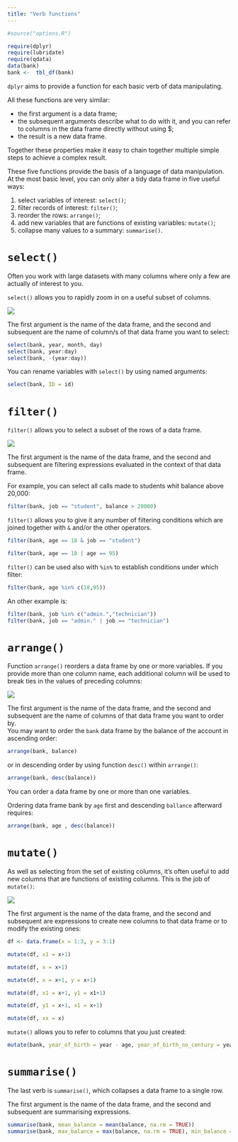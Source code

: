 ```yaml
---
title: "Verb functions"
---
```



```r
#source("options.R")
```


```r
require(dplyr)
require(lubridate)
require(qdata)
data(bank) 
bank <-  tbl_df(bank)
```


`dplyr` aims to provide a function for each basic verb of data manipulating.

All these functions are very similar:

* the first argument is a data frame;
* the subsequent arguments describe what to do with it, and you can refer to columns in the data frame directly without using $;
* the result is a new data frame.

Together these properties make it easy to chain together multiple simple steps to achieve a complex result.

These five functions provide the basis of a language of data manipulation. At the most basic level, you can only alter a tidy data frame in five useful ways: 

1. select variables of interest: `select()`;
2. filter records of interest: `filter()`;
3. reorder the rows: `arrange()`;
4. add new variables that are functions of existing variables: `mutate()`;
5. collapse many values to a summary: `summarise()`. 

# `select()`

Often you work with large datasets with many columns where only a few are actually of interest to you. 

`select()` allows you to rapidly zoom in on a useful subset of columns.  


![](images/sel.png) 

The first argument is the name of the data frame, and the second and subsequent are the name of column/s of that data frame you want to select:

```r
select(bank, year, month, day)
select(bank, year:day)
select(bank, -(year:day))
```

<!--

This function works similarly to the select argument to the `base::subset()`. It has its own function in `dplyr`, because the `dplyr` philosophy is to have small functions that each do one thing well.

-->


You can rename variables with `select()` by using named arguments:

```r
select(bank, ID = id)
```

<!--
## Helper Functions for `select()`

`select()` offer a wide set of helper functions:

* `contains(x)`: selects all variables whose name contains `x`
* `ends_with(x)` selects all variables whose name ends in `x`
* `starts_with(x)` selects all variables whose name starts with `x`
* `everything()` selects all variables:
* `matches`: selects all variables whose name matches the regular expression `.x`:
* `num_range(x)` selects all variables starting with `x` and ending with a number:
* `one_of(x)` selects variables provided in a character vector `x`:
* `x:y` allows you to select a subset of adiacent variables from `x` to `y`:
* `-x` allows you to exclude variable `x` from the dataset

* `contains` selects all variables whose name contains "at":

```r
select(bank, contains("at"))
```
 
* `ends_with` selects all variables whose name ends in "tion":

```r
select(bank, ends_with("tion"))
```

* `starts_with` selects all variables whose name starts with "arr":

```r
select(bank, starts_with("d"))
```

* `everything()` selects all variables:

```r
select(bank, everything())
# change the order of columns
select(bank, ends_with("tion"), everything() ) 
```

* `matches()` selects all variables whose name matches the regular expression ".r":

```r
# match all variables containing "r", but not at the first place
select(bank, matches(".r")) 
```


* `num_range` selects all variables starting with "x" and ending with a number:

```r
data(tennis)
wimbledon
select(wimbledon ,num_range("s", c(1:3, 5)))
```


* `one_of` selects variables provided in a character vector:

```r
select(bank, one_of(c("marital","education")))
vars <- c("marital","education")
select(bank, one_of(vars))
```

* `:` allows you to select a subset of variables from `job` to `balance`:

```r
select(bank, job:balance)
```

* `-` allows you to specify which variables exclude from the dataset:

```r
select(bank, -job)
select(bank, -starts_with("d"))
```

-->

<!--
# `distinct()`

A common use of `select()` is to find out which values a set of variables takes. This is particularly useful in conjunction with the `distinct()` verb which only returns the unique values in a table.

```r
distinct(select(bank, housing))
distinct(select(bank, housing, loan))
```

-->

<!--
This is very similar to `base::unique()` but should be much faster.
-->

<!--

# `rename()`

As seen previously, you can rename the variables using `select()`, however it drops all the variables not explicitly mentioned so it’s not that useful. 
Instead, use `rename()`:

```r
rename(bank, ID = id)
```

-->

# `filter()`

`filter()` allows you to select a subset of the rows of a data frame.

![](images/fil.png) 

The first argument is the name of the data frame, and the second and subsequent are filtering expressions evaluated in the context of that data frame.

For example, you can select all calls made to students whit balance above 20,000:


```r
filter(bank, job == "student", balance > 20000)
```

<!--
You can select all calls made  on 2008-05-05 to students:

```r
filter(bank, job == "student", as.character(date) == "2008-05-05")
filter(bank, job == "student", date == ymd("2008-05-05"))
```


Note that you'll have to either convert variable `date` to character or the string "2008-05-05" to an object of class `POSIX` as `dplyr` allows comparison between same class objects only.

-->

<!--
`filter()` works similarly to `subset()` except that you can give it any number of filtering conditions which are joined together with `&` (not `&&` which is easy to do accidentally!). 
-->

`filter()` allows you to give it any number of filtering conditions which are joined together with `&` and/or the other operators.  

```r
filter(bank, age == 18 & job == "student")
```

```r
filter(bank, age == 18 | age == 95)
```

`filter()` can be used also with `%in%` to establish conditions under which filter: 

```r
filter(bank, age %in% c(18,95))
```

An other example is:

```r
filter(bank, job %in% c("admin.","technician"))
filter(bank, job == "admin." | job == "technician")
```

<!--
# `slice()`
To select rows by position, use `slice()`:

You can select the first 10 calls of the bank dataset as follow:

```r
slice(bank, 1:5)
```

or the last row by:

```r
slice(bank, n()) 
```

where function `n()` returns the number of element of a vector in the current group. This function can only be used from within `summarise()`, `mutate()` and `filter()`.

-->

<!--

# `sample_n()` and `sample_frac()`

You can use `sample_n()` and `sample_frac()` to take a random sample of rows.

Function `sample_n()` samples a subset of size `n`.

```r
sample_n(bank, 3)
```

while function `sample_frac()` samples a given fraction of the existing number of rows:

```r
sample_frac(bank, 0.0001)
```

df <- data.frame(x = 1:3)

Both functions `sample_n()` and `sample_frac()`, with the option `replace = T`, perform sampling operation with replacenement:

```r
nrow(mtcars)
nrow(sample_frac(mtcars, size = 2, replace = TRUE))
nrow(sample_n(mtcars, size = 40, replace = TRUE))
```

Finally, you can perform weighted sampling by using the `weight` argument. Weights are automatically standardised to sum to 1.

```r
sample_n(mtcars, 5, weight = mpg)
```

-->


# `arrange()`

Function `arrange()` reorders a data frame by one or more variables. If you provide more than one column name, each additional column will be used to break ties in the values of preceding columns:

![](images/arr.png)

The first argument is the name of the data frame, and the second and subsequent are the name of columns of that data frame you want to order by.  
You may want to order the `bank` data frame by the balance of the account in ascending order:

```r
arrange(bank, balance)
```

or in descending order by using function `desc()` within `arrange()`: 

```r
arrange(bank, desc(balance))
```

You can order a data frame by one or more than one variables.

Ordering data frame bank by `age` first and descending `ballance` afterward requires:


```r
arrange(bank, age , desc(balance))
```


<!--

As any `dplyr` verb, `arrange()` can be mingled with any other verb in order to efficiently manipulate your data. 

If you want to know the top three `balance` by age you may write:

```r
arrange(bank, age , desc(balance)) %>% 
  group_by(age) %>%
  filter(row_number() <= 3) %>%
  select(id, age, balance)
```

-->

# `mutate()`

As well as selecting from the set of existing columns, it’s often useful to add new columns that are functions of existing columns. This is the job of `mutate()`:

![](images/mut.png) 


The first argument is the name of the data frame, and the second and subsequent are expressions to create new columns to that data frame or to modify the existing ones: 

<!--- AS explain example add or replace columns -->

```r
df <- data.frame(x = 1:3, y = 3:1)

mutate(df, x1 = x+1)

mutate(df, x = x+1)

mutate(df, x = x+1, y = x+1)

mutate(df, x1 = x+1, y1 = x1+1)

mutate(df, y1 = x+1, x1 = x+1)

mutate(df, xx = x)
```

<!--

```r
bank <- tbl_df(bank)
bank %>% 
  select (year, age, balance) %>%
  mutate(balance_by_age = balance / age, year_of_birth = year - age)
```

`dplyr::mutate()` works similarly to `base::transform()`. The key difference between `mutate()` and `transform()` is that `mutate()` allows you to refer to columns that you just created:

-->

`mutate()` allows you to refer to columns that you just created:

```r
mutate(bank, year_of_birth = year - age, year_of_birth_no_century = year_of_birth - 1900)
```

<!--
while `transform()` returns an error:

```r
transform(bank, year_of_birth = year - age, year_of_birth_no_century = year_of_birth - 1900)
```

-->

<!--
# `transmute()`

![](images/tra.png) 

If you only want to keep the new variables, use `transmute()`:

```r
transmute(bank, year_of_birth = year - age, year_of_birth_no_century = year_of_birth - 1900)
```

-->

<!--

## Helper Functions for `mutate()`/`transmute()`

* `lead` copies a vector with values shifted by 1:

```r
time <- select(bank, duration)
mutate(time, lead_duration = lead(duration) ,delta_duration = lead_duration - duration)
```

* `lag` copies a vector with values lagged by 1:

```r
mutate(time, lag_duration = lag(duration) ,delta_duration = duration - lag_duration)
```


These functions represents six variations on ranking functions, mimizing the ranking functions described in SQL2003. They are currently implemented using the built in rank function, and are provided mainly as a convenience when converting between `R` and SQL. All ranking functions map smallest inputs to smallest outputs. Use `desc` to reverse the direction.

* `min_rank` is equivalent to `rank(ties.method = "min")` and returns the min rank of each observation:

```r
mutate(time, duration_rank = min_rank(duration))
```

* `dense_rank` is like `min_rank`, but with no gaps between ranks:

```r
mutate(time, duration_rank = dense_rank(duration))
```

* `percent_rank` returns a number between 0 and 1 computed by rescaling `min_rank` to [0, 1]:

```r
mutate(time, duration_rank = percent_rank(duration))
```

* `row_number` is equivalent to `rank(ties.method = "first")`, which results in a permutation with increasing values at each index set of ties:

```r
mutate(time, duration_rank = row_number(duration))
```

* `ntile()` divides the data up into n evenly sized buckets. It’s a coarse ranking, and it can be used in with `mutate()` to divide the data into buckets for further `summary`:

```r
mutate(time, duration_rank = ntile(duration, 10))
```

* `cume_dist` is a cumulative distribution function. It creates a proportion of all values less than or equal to the current rank:

```r
mutate(time, duration_rank = cume_dist(duration))
```

* `between` is a shortcut for x >= left & x <= right, implemented efficiently in C++ for local values, and translated to the appropriate SQL for remote tables:

```r
mutate(time, duration_rank = between(duration, 0, 90))
```

`dplyr` adds `cumall`, `cumany`, and `cummean` to complete `R`'s set of cumulate functions to match the aggregation functions available in most databases.

* `cumany()` and `cumall()` are useful for selecting all rows up to, or all rows after, a condition is true for the first (or last) time:

```r
mutate(time, long_duration = cumall(duration > 100))
```

```r
mutate(time, short_duration = cumany(duration < 100))
```

* `cummean` returns a cumulative mean of a vector:

```r
mutate(time, mean_duration = cummean(duration))
```

-->

# `summarise()`

The last verb is `summarise()`, which collapses a data frame to a single row.

The first argument is the name of the data frame, and the second and subsequent are summarising expressions.

```r
summarise(bank, mean_balance = mean(balance, na.rm = TRUE))
summarise(bank, max_balance = max(balance, na.rm = TRUE), min_balance = min(balance, na.rm = TRUE))
```

<!--
## Helper Functions for `summarise()`

* `first` returns the first value of a vector:

```r
summarise(bank, first(job))
```

* `last` returns the last value of a vector:

```r
summarise(bank, last(job))
```

* `nth` returns the nth value of a vector:

```r
summarise(bank, nth(job,8))
```

* `n()` returns the number of values in a vector:

```r
summarise(bank, n())
```

* `n_distinct` returns the number of distinct values in a vector:

```r
summarise(bank, n_distinct(job))
summarise(bank, n_distinct(education))
```

-->



